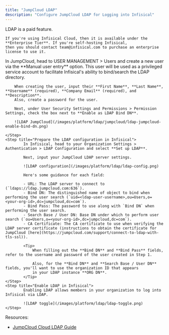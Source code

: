 ```yaml
---
title: "JumpCloud LDAP"
description: "Configure JumpCloud LDAP for Logging into Infisical"
---
```


<Info>
    LDAP is a paid feature.
   
    If you're using Infisical Cloud, then it is available under the **Enterprise Tier**. If you're self-hosting Infisical,
    then you should contact team@infisical.com to purchase an enterprise license to use it.
</Info>

<Steps>
    <Step title="Prepare LDAP in JumpCloud">
        In JumpCloud, head to USER MANAGEMENT > Users and create a new user via the **Manual user entry** option. This user
        will be used as a privileged service account to facilitate Infisical's ability to bind/search the LDAP directory.
        
        When creating the user, input their **First Name**, **Last Name**, **Username** (required), **Company Email** (required), and **Description**.
        Also, create a password for the user.
    
        Next, under User Security Settings and Permissions > Permission Settings, check the box next to **Enable as LDAP Bind DN**. 
    
        ![LDAP JumpCloud](/images/platform/ldap/jumpcloud/ldap-jumpcloud-enable-bind-dn.png)

    </Step>
    <Step title="Prepare the LDAP configuration in Infisical">
            In Infisical, head to your Organization Settings > Authentication > LDAP Configuration and select **Set up LDAP**.
            
            Next, input your JumpCloud LDAP server settings.
            
            ![LDAP configuration](/images/platform/ldap/ldap-config.png)
            
            Here's some guidance for each field:
            
            - URL: The LDAP server to connect to (`ldaps://ldap.jumpcloud.com:636`).
            - Bind DN: The distinguished name of object to bind when performing the user search (`uid=<ldap-user-username>,ou=Users,o=<your-org-id>,dc=jumpcloud,dc=com`).
            - Bind Pass: The password to use along with `Bind DN` when performing the user search.
            - Search Base / User DN: Base DN under which to perform user search (`ou=Users,o=<your-org-id>,dc=jumpcloud,dc=com`).
            - CA Certificate: The CA certificate to use when verifying the LDAP server certificate (instructions to obtain the certificate for JumpCloud [here](https://jumpcloud.com/support/connect-to-ldap-with-tls-ssl)).

            <Tip>
                When filling out the **Bind DN** and **Bind Pass** fields, refer to the username and password of the user created in Step 1.

                Also, for the **Bind DN** and **Search Base / User DN** fields, you'll want to use the organization ID that appears 
                in your LDAP instance **ORG DN**.
            </Tip>
    </Step>
    <Step title="Enable LDAP in Infisical">
            Enabling LDAP allows members in your organization to log into Infisical via LDAP.
            
            ![LDAP toggle](/images/platform/ldap/ldap-toggle.png)
    </Step>
</Steps>

Resources:
- [JumpCloud Cloud LDAP Guide](https://jumpcloud.com/support/use-cloud-ldap)